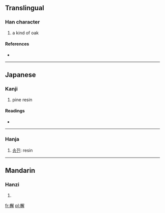 ==Translingual==

===Han character===
{{Han char|rn=75|rad=木|as=13|sn=17|four=4795<sub>2</sub>|canj=木弓月手 (DNBQ)}}

# a kind of oak

====References====
* {{Han ref|kx=0557.140|dkj=15679|dj=0946.200|hdz=21304.050|uh=6A9E|ud=27294|bh=ECFB|bd=60667}}

----

==Japanese==

===Kanji===
{{ja-kanji|grade=|rs=木13}}

# pine resin

====Readings====
* {{ja-readings|on=[[かい]] (kai), [[げ]] (ge)|kun=[[まつやに]] (matsuyani)}}

----

===Hanja===
{{ko-hanja|hangeul=[[해]]|eumhun=|rv=hae|mr=hae|y=hay}}

# [[송진]]: resin

----

==Mandarin==

===Hanzi===
{{cmn-hanzi|pin=[[jiě]] ([[jie3]])|wg=chieh<sup>3</sup>}}

# {{defn|lang=cmn|sort=木13}}

[[fr:檞]]
[[pl:檞]]